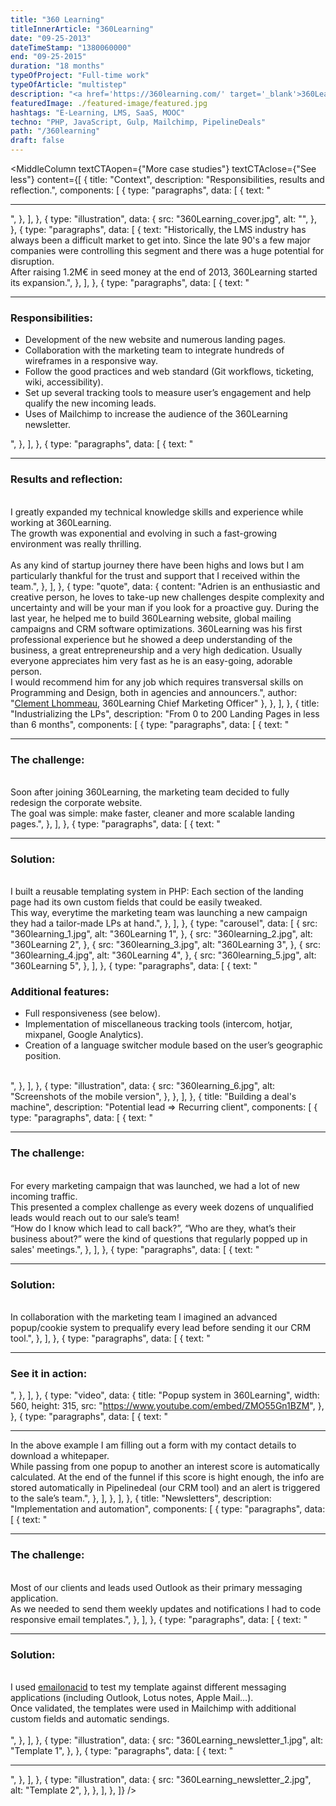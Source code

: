 ```yaml
---
title: "360 Learning"
titleInnerArticle: "360Learning"
date: "09-25-2013"
dateTimeStamp: "1380060000"
end: "09-25-2015"
duration: "18 months"
typeOfProject: "Full-time work"
typeOfArticle: "multistep"
description: "<a href='https://360learning.com/' target='_blank'>360Learning</a> is an LMS (Learning Management System) designed to help companies boost their internal employee’s training program. Packaged as a SaaS (Software as a Service), they are now one of the world’s leaders in the industry.<br><br>I joined the company in 2013 as a frontend developer and therefore was part of this incredible adventure at the very beginning.<br><br><b>Key outcomes:</b><ul><li>Coded the client-facing website and landing pages.</li><li>Technical setup of lead funnels.</li><li>These changes helped converting new clients and signing new deals (from 50k€ ARR to 1.5M€ ARR).</li></ul>"
featuredImage: ./featured-image/featured.jpg
hashtags: "E-Learning, LMS, SaaS, MOOC"
techno: "PHP, JavaScript, Gulp, Mailchimp, PipelineDeals"
path: "/360learning"
draft: false
---
```


<MiddleColumn
	textCTAopen={"More case studies"}
	textCTAclose={"See less"}
	content={[
		{
			title: "Context",
			description: "Responsibilities, results and reflection.",
			components: [
				{
					type: "paragraphs",
					data: [
						{
							text: "<hr>",
						},
					],
				},
				{
					type: "illustration",
					data: {
						src: "360Learning_cover.jpg",
						alt: "",
					},
				},
				{
					type: "paragraphs",
					data: [
						{
							text: "Historically, the LMS industry has always been a difficult market to get into. Since the late 90's a few major companies were controlling this segment and there was a huge potential for disruption.<br>After raising 1.2M€ in seed money at the end of 2013, 360Learning started its expansion.",
						},
					],
				},
				{
					type: "paragraphs",
					data: [
						{
							text: "<hr><h3>Responsibilities:</h3><ul><li>Development of the new website and numerous landing pages.</li><li>Collaboration with the marketing team to integrate hundreds of wireframes in a responsive way.</li><li>Follow the good practices and web standard (Git workflows, ticketing, wiki, accessibility).</li><li>Set up several tracking tools to measure user’s engagement and help qualify the new incoming leads.</li><li>Uses of Mailchimp to increase the audience of the 360Learning newsletter.</li></ul>",
						},
					],
				},
				{
					type: "paragraphs",
					data: [
						{
							text: "<hr><h3>Results and reflection:</h3><br>I greatly expanded my technical knowledge skills and experience while working at 360Learning.<br>The growth was exponential and evolving in such a fast-growing environment was really thrilling.<br><br>As any kind of startup journey there have been highs and lows but I am particularly thankful for the trust and support that I received within the team.",
						},
					],
				},
				{
					type: "quote",
					data: {
						content: "Adrien is an enthusiastic and creative person, he loves to take-up new challenges despite complexity and uncertainty and will be your man if you look for a proactive guy. During the last year, he helped me to build 360Learning website, global mailing campaigns and CRM software optimizations. 360Learning was his first professional experience but he showed a deep understanding of the business, a great entrepreneurship and a very high dedication. Usually everyone appreciates him very fast as he is an easy-going, adorable person.<br>I would recommend him for any job which requires transversal skills on Programming and Design, both in agencies and announcers.",
						author: "<a href='https://www.linkedin.com/in/clementlhommeau/' target='_blank'>Clement Lhommeau</a>, 360Learning Chief Marketing Officer"
					},
				},
			],
		},
		{
			title: "Industrializing the LPs",
			description: "From 0 to 200 Landing Pages in less than 6 months",
			components: [
				{
					type: "paragraphs",
					data: [
						{
							text: "<hr><h3>The challenge:</h3><br>Soon after joining 360Learning, the marketing team decided to fully redesign the corporate website.<br>The goal was simple: make faster, cleaner and more scalable landing pages.",
						},
					],
				},
				{
					type: "paragraphs",
					data: [
						{
							text: "<hr><h3>Solution:</h3><br>I built a reusable templating system in PHP: Each section of the landing page had its own custom fields that could be easily tweaked.<br>This way, everytime the marketing team was launching a new campaign they had a tailor-made LPs at hand.",
						},
					],
				},
				{
					type: "carousel",
					data: [
						{
							src: "360learning_1.jpg",
							alt: "360Learning 1",
						},
						{
							src: "360learning_2.jpg",
							alt: "360Learning 2",
						},
						{
							src: "360learning_3.jpg",
							alt: "360Learning 3",
						},
						{
							src: "360learning_4.jpg",
							alt: "360Learning 4",
						},
						{
							src: "360learning_5.jpg",
							alt: "360Learning 5",
						},
					],
				},
				{
					type: "paragraphs",
					data: [
						{
							text: "<h3>Additional features:</h3><ul><li>Full responsiveness (see below).</li><li>Implementation of miscellaneous tracking tools (intercom, hotjar, mixpanel, Google Analytics).</li><li>Creation of a language switcher module based on the user’s geographic position.</li></ul><br>",
						},
					],
				},
				{
					type: "illustration",
					data: {
						src: "360learning_6.jpg",
						alt: "Screenshots of the mobile version",
					},
				},
			],
		},
		{
			title: "Building a deal's machine",
			description: "Potential lead ⇒ Recurring client",
			components: [
				{
					type: "paragraphs",
					data: [
						{
							text: "<hr><h3>The challenge:</h3><br>For every marketing campaign that was launched, we had a lot of new incoming traffic.<br>This presented a complex challenge as every week dozens of unqualified leads would reach out to our sale’s team!<br>“How do I know which lead to call back?”, “Who are they, what’s their business about?” were the kind of questions that regularly popped up in sales' meetings.",
						},
					],
				},
				{
					type: "paragraphs",
					data: [
						{
							text: "<hr><h3>Solution:</h3><br>In collaboration with the marketing team I imagined an advanced popup/cookie system to prequalify every lead before sending it our CRM tool.",
						},
					],
				},
				{
					type: "paragraphs",
					data: [
						{
							text: "<hr><h3>See it in action:</h3>",
						},
					],
				},
				{
					type: "video",
					data: {
						title: "Popup system in 360Learning",
						width: 560,
						height: 315,
						src: "https://www.youtube.com/embed/ZMO55Gn1BZM",
					},
				},
				{
					type: "paragraphs",
					data: [
						{
							text: "<hr>In the above example I am filling out a form with my contact details to download a whitepaper.<br>While passing from one popup to another an interest score is automatically calculated. At the end of the funnel if this score is hight enough, the info are stored automatically in Pipelinedeal (our CRM tool) and an alert is triggered to the sale’s team.",
						},
					],
				},
			],
		},
		{
			title: "Newsletters",
			description: "Implementation and automation",
			components: [
				{
					type: "paragraphs",
					data: [
						{
							text: "<hr><h3>The challenge:</h3><br>Most of our clients and leads used Outlook as their primary messaging application.<br>As we needed to send them weekly updates and notifications I had to code responsive email templates.",
						},
					],
				},
				{
					type: "paragraphs",
					data: [
						{
							text: "<hr><h3>Solution:</h3><br>I used <a href='https://www.emailonacid.com/' target='_blank'>emailonacid</a> to test my template against different messaging applications (including Outlook, Lotus notes, Apple Mail...).<br>Once validated, the templates were used in Mailchimp with additional custom fields and automatic sendings.<br><br>",
						},
					],
				},
				{
					type: "illustration",
					data: {
						src: "360Learning_newsletter_1.jpg",
						alt: "Template 1",
					},
				},
				{
					type: "paragraphs",
					data: [
						{
							text: "<hr>",
						},
					],
				},
				{
					type: "illustration",
					data: {
						src: "360Learning_newsletter_2.jpg",
						alt: "Template 2",
					},
				},
			],
		},
	]}
/>
